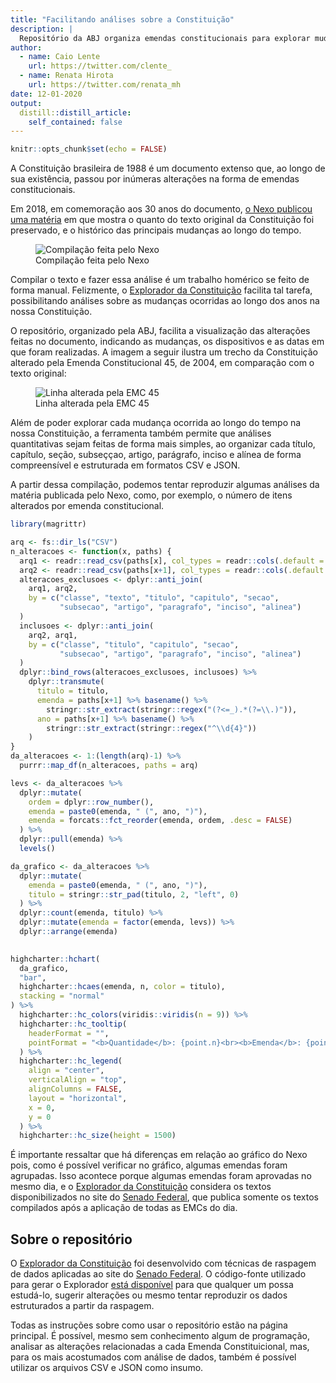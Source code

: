 ```yaml
---
title: "Facilitando análises sobre a Constituição"
description: |
  Repositório da ABJ organiza emendas constitucionais para explorar mudanças realizadas ao longo do tempo
author:
  - name: Caio Lente
    url: https://twitter.com/clente_
  - name: Renata Hirota
    url: https://twitter.com/renata_mh
date: 12-01-2020
output:
  distill::distill_article:
    self_contained: false
---
```



```r
knitr::opts_chunk$set(echo = FALSE)
```


A Constituição brasileira de 1988 é um documento extenso que, ao longo de sua 
existência, passou por inúmeras alterações na forma de emendas constitucionais.

Em 2018, em comemoração aos 30 anos do documento, [o Nexo publicou uma matéria](https://www.nexojornal.com.br/grafico/2018/10/05/30-anos-o-quanto-a-Constitui%C3%A7%C3%A3o-preserva-de-seu-texto-original) em que mostra o quanto do texto original da 
Constituição foi preservado, e o histórico das principais mudanças ao longo do tempo.


![Compilação feita pelo Nexo](https://s3-sa-east-1.amazonaws.com/nexojornal/www/graficos/constituicao-88/alteracoes.gif)

Compilar o texto e fazer essa análise é um trabalho homérico se feito de forma 
manual. Felizmente, o [Explorador da Constituição](https://github.com/abjur/constituicao) 
facilita tal tarefa, possibilitando análises sobre as mudanças ocorridas ao 
longo dos anos na nossa Constituição.

O repositório, organizado pela ABJ, facilita a visualização das alterações 
feitas no documento, indicando as mudanças, os dispositivos e as datas em que 
foram realizadas. A imagem a seguir ilustra um trecho da Constituição alterado 
pela Emenda Constitucional 45, de 2004, em comparação com o texto original:

![Linha alterada pela EMC 45](https://raw.githubusercontent.com/abjur/constituicao/main/readme_files/linha.png)

Além de poder explorar cada mudança ocorrida ao longo do tempo na nossa 
Constituição, a ferramenta também permite que análises quantitativas sejam 
feitas de forma mais simples, ao organizar cada título, capítulo, seção, 
subseççao, artigo, parágrafo, inciso e alínea de forma compreensível e 
estruturada em formatos CSV e JSON.

A partir dessa compilação, podemos tentar reproduzir algumas análises da matéria
publicada pelo Nexo, como, por exemplo, o número de itens alterados por emenda 
constitucional.

```r
library(magrittr)

arq <- fs::dir_ls("CSV")
n_alteracoes <- function(x, paths) {
  arq1 <- readr::read_csv(paths[x], col_types = readr::cols(.default = "c"))
  arq2 <- readr::read_csv(paths[x+1], col_types = readr::cols(.default = "c"))
  alteracoes_exclusoes <- dplyr::anti_join(
    arq1, arq2,
    by = c("classe", "texto", "titulo", "capitulo", "secao",
           "subsecao", "artigo", "paragrafo", "inciso", "alinea")
  )
  inclusoes <- dplyr::anti_join(
    arq2, arq1,
    by = c("classe", "titulo", "capitulo", "secao",
           "subsecao", "artigo", "paragrafo", "inciso", "alinea")
  )
  dplyr::bind_rows(alteracoes_exclusoes, inclusoes) %>% 
    dplyr::transmute(
      titulo = titulo,
      emenda = paths[x+1] %>% basename() %>% 
        stringr::str_extract(stringr::regex("(?<=_).*(?=\\.)")),
      ano = paths[x+1] %>% basename() %>% 
        stringr::str_extract(stringr::regex("^\\d{4}"))
    )
}
da_alteracoes <- 1:(length(arq)-1) %>% 
  purrr::map_df(n_alteracoes, paths = arq)

levs <- da_alteracoes %>% 
  dplyr::mutate(
    ordem = dplyr::row_number(),
    emenda = paste0(emenda, " (", ano, ")"),
    emenda = forcats::fct_reorder(emenda, ordem, .desc = FALSE)
  ) %>% 
  dplyr::pull(emenda) %>% 
  levels()

da_grafico <- da_alteracoes %>% 
  dplyr::mutate(
    emenda = paste0(emenda, " (", ano, ")"),
    titulo = stringr::str_pad(titulo, 2, "left", 0)
  ) %>%
  dplyr::count(emenda, titulo) %>% 
  dplyr::mutate(emenda = factor(emenda, levs)) %>% 
  dplyr::arrange(emenda)

  
highcharter::hchart(
  da_grafico,
  "bar",
  highcharter::hcaes(emenda, n, color = titulo),
  stacking = "normal"
) %>%
  highcharter::hc_colors(viridis::viridis(n = 9)) %>%
  highcharter::hc_tooltip(
    headerFormat = "",
    pointFormat = "<b>Quantidade</b>: {point.n}<br><b>Emenda</b>: {point.emenda}<br><b>Título</b>: {point.titulo}"
  ) %>%
  highcharter::hc_legend(
    align = "center",
    verticalAlign = "top",
    alignColumns = FALSE,
    layout = "horizontal",
    x = 0,
    y = 0
  ) %>%
  highcharter::hc_size(height = 1500)

```

É importante ressaltar que há diferenças em relação ao gráfico do Nexo pois, 
como é possível verificar no gráfico, algumas emendas foram agrupadas. Isso 
acontece porque algumas emendas foram aprovadas no mesmo dia, e o 
[Explorador da Constituição](https://github.com/abjur/constituicao) considera 
os textos disponibilizados no site do [Senado Federal](https://www.senado.leg.br/atividade/const/constituicao-federal.asp), 
que publica somente os textos compilados após a aplicação de todas as EMCs do dia.


## Sobre o repositório

O [Explorador da Constituição](https://github.com/abjur/constituicao) foi
desenvolvido com técnicas de raspagem de dados aplicadas ao site do
[Senado Federal](https://www.senado.leg.br/atividade/const/constituicao-federal.asp).
O código-fonte utilizado para gerar o Explorador
[está disponível](https://github.com/abjur/constituicao/blob/main/fonte.R) para
que qualquer um possa estudá-lo, sugerir alterações ou mesmo tentar reproduzir
os dados estruturados a partir da raspagem.

Todas as instruções sobre como usar o repositório estão na página principal. É
possível, mesmo sem conhecimento algum de programação, analisar as alterações
relacionadas a cada Emenda Constituicional, mas, para os mais acostumados com
análise de dados, também é possível utilizar os arquivos CSV e JSON como insumo.

